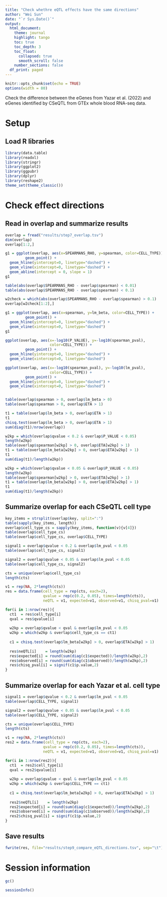 ```yaml
---
title: "Check whethre eQTL effects have the same directions"
author: "Wei Sun"
date: "`r Sys.Date()`"
output: 
  html_document:
    theme: journal
    highlight: tango
    toc: true
    toc_depth: 3
    toc_float:
      collapsed: true
      smooth_scroll: false
    number_sections: false
  df_print: paged
---
```

```r
knitr::opts_chunk$set(echo = TRUE)
options(width = 80)
```

Check the difference between the eGenes from Yazar et al. (2022) and eGenes identified by CSeQTL from GTEx whole blood RNA-seq data.

# Setup

## Load R libraries
```r
library(data.table)
library(readxl)
library(stringr)
library(ggplot2)
library(ggpubr)
library(dplyr)
library(reshape2)
theme_set(theme_classic())
```

# Check effect directions

## Read in overlap and summarize results

```r
overlap = fread("results/step7_overlap.tsv")
dim(overlap)
overlap[1:2,]

g1 = ggplot(overlap, aes(x=SPEARMANS_RHO, y=spearman, color=CELL_TYPE)) + 
         geom_point() + 
  geom_hline(yintercept=0, linetype="dashed") + 
  geom_vline(xintercept=0, linetype="dashed") + 
  geom_abline(intercept = 0, slope = 1)
g1

table(abs(overlap$SPEARMANS_RHO - overlap$spearman) < 0.01)
table(abs(overlap$SPEARMANS_RHO - overlap$spearman) < 0.1)

w2check = which(abs(overlap$SPEARMANS_RHO - overlap$spearman) > 0.1)
overlap[w2check[1:2],]

g1 = ggplot(overlap, aes(x=spearman, y=lm_beta, color=CELL_TYPE)) + 
         geom_point() + 
  geom_hline(yintercept=0, linetype="dashed") + 
  geom_vline(xintercept=0, linetype="dashed")
g1

ggplot(overlap, aes(x=-log10(P_VALUE), y=-log10(spearman_pval), 
                    color=CELL_TYPE)) + 
         geom_point() + 
  geom_hline(yintercept=0, linetype="dashed") + 
  geom_vline(xintercept=0, linetype="dashed")

ggplot(overlap, aes(x=-log10(spearman_pval), y=-log10(lm_pval), 
                    color=CELL_TYPE)) + 
         geom_point() + 
  geom_hline(yintercept=0, linetype="dashed") + 
  geom_vline(xintercept=0, linetype="dashed")


table(overlap$spearman > 0, overlap$lm_beta > 0)
table(overlap$spearman > 0, overlap$ETA > 1)

t1 = table(overlap$lm_beta > 0, overlap$ETA > 1)
t1
chisq.test(overlap$lm_beta > 0, overlap$ETA > 1)
sum(diag(t1)/nrow(overlap))

w2kp = which(overlap$qvalue < 0.2 & overlap$P_VALUE < 0.05)
length(w2kp)
table(overlap$spearman[w2kp] > 0, overlap$ETA[w2kp] > 1)
t1 = table(overlap$lm_beta[w2kp] > 0, overlap$ETA[w2kp] > 1)
t1
sum(diag(t1)/length(w2kp))

w2kp = which(overlap$qvalue < 0.05 & overlap$P_VALUE < 0.05)
length(w2kp)
table(overlap$spearman[w2kp] > 0, overlap$ETA[w2kp] > 1)
t1 = table(overlap$lm_beta[w2kp] > 0, overlap$ETA[w2kp] > 1)
t1
sum(diag(t1)/length(w2kp))

```

## Summarize overlap for each CSeQTL cell type

```r
key_items = strsplit(overlap$key, split=":")
table(sapply(key_items, length))
overlap$cell_type_cs = sapply(key_items, function(v){v[4]})
table(overlap$cell_type_cs)
table(overlap$cell_type_cs, overlap$CELL_TYPE)

signal1 = overlap$qvalue < 0.2 & overlap$lm_pval < 0.05
table(overlap$cell_type_cs, signal1)

signal2 = overlap$qvalue < 0.05 & overlap$lm_pval < 0.05
table(overlap$cell_type_cs, signal2)

cts = unique(overlap$cell_type_cs)
length(cts)

v1 = rep(NA, 2*length(cts))
res = data.frame(cell_type = rep(cts, each=2), 
                 qvalue = rep(c(0.2, 0.05), times=length(cts)),
                 neQTL = v1, expected=v1, observed=v1, chisq_pval=v1)

for(i in 1:nrow(res)){
  ct1  = res$cell_type[i]
  qval = res$qvalue[i]
  
  w2kp = overlap$qvalue < qval & overlap$lm_pval < 0.05
  w2kp = which(w2kp & overlap$cell_type_cs == ct1)
  
  c1 = chisq.test(overlap$lm_beta[w2kp] > 0, overlap$ETA[w2kp] > 1)
  
  res$neQTL[i]    = length(w2kp)
  res$expected[i] = round(sum(diag(c1$expected))/length(w2kp),2)
  res$observed[i] = round(sum(diag(c1$observed))/length(w2kp),2)
  res$chisq_pval[i] = signif(c1$p.value,2)
}

```


## Summarize overlap for each Yazar et al. cell type

```r

signal1 = overlap$qvalue < 0.2 & overlap$lm_pval < 0.05
table(overlap$CELL_TYPE, signal1)

signal2 = overlap$qvalue < 0.05 & overlap$lm_pval < 0.05
table(overlap$CELL_TYPE, signal2)

cts = unique(overlap$CELL_TYPE)
length(cts)

v1 = rep(NA, 2*length(cts))
res2 = data.frame(cell_type = rep(cts, each=2), 
                 qvalue = rep(c(0.2, 0.05), times=length(cts)),
                 neQTL = v1, expected=v1, observed=v1, chisq_pval=v1)

for(i in 1:nrow(res2)){
  ct1  = res2$cell_type[i]
  qval = res2$qvalue[i]
  
  w2kp = overlap$qvalue < qval & overlap$lm_pval < 0.05
  w2kp = which(w2kp & overlap$CELL_TYPE == ct1)
  
  c1 = chisq.test(overlap$lm_beta[w2kp] > 0, overlap$ETA[w2kp] > 1)
  
  res2$neQTL[i]    = length(w2kp)
  res2$expected[i] = round(sum(diag(c1$expected))/length(w2kp),2)
  res2$observed[i] = round(sum(diag(c1$observed))/length(w2kp),2)
  res2$chisq_pval[i] = signif(c1$p.value,2)
}

```

## Save results
```r
fwrite(res, file="results/step9_compare_eQTL_directions.tsv", sep="\t")
```

# Session information
```r
gc()

sessionInfo()
```



